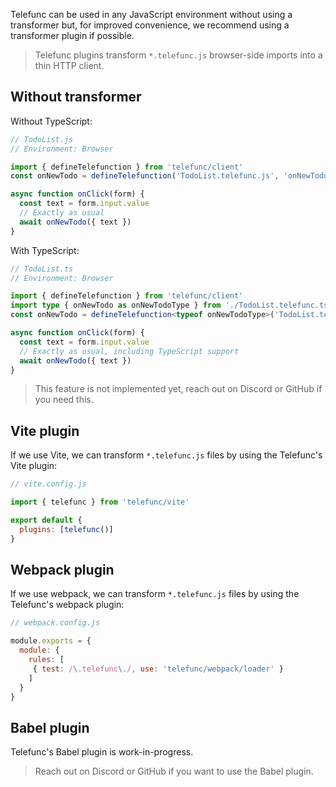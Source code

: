 
Telefunc can be used in any JavaScript environment without using a transformer but, for improved convenience, we recommend using a transformer plugin if possible.

> Telefunc plugins transform `*.telefunc.js` browser-side imports into a thin HTTP client.


## Without transformer

Without TypeScript:

```js
// TodoList.js
// Environment: Browser

import { defineTelefunction } from 'telefunc/client'
const onNewTodo = defineTelefunction('TodoList.telefunc.js', 'onNewTodo')

async function onClick(form) {
  const text = form.input.value
  // Exactly as usual
  await onNewTodo({ text })
}
```

With TypeScript:

```ts
// TodoList.ts
// Environment: Browser

import { defineTelefunction } from 'telefunc/client'
import type { onNewTodo as onNewTodoType } from './TodoList.telefunc.ts'
const onNewTodo = defineTelefunction<typeof onNewTodoType>('TodoList.telefunc.ts', 'onNewTodo')

async function onClick(form) {
  const text = form.input.value
  // Exactly as usual, including TypeScript support
  await onNewTodo({ text })
}
```

> This feature is not implemented yet, reach out on Discord or GitHub if you need this.

## Vite plugin

If we use Vite, we can transform `*.telefunc.js` files by using the Telefunc's Vite plugin:

```js
// vite.config.js

import { telefunc } from 'telefunc/vite'

export default {
  plugins: [telefunc()]
}
```

## Webpack plugin

If we use webpack, we can transform `*.telefunc.js` files by using the Telefunc's webpack plugin:

```js
// webpack.config.js

module.exports = {
  module: {
    rules: [
     { test: /\.telefunc\./, use: 'telefunc/webpack/loader' }
    ]
  }
}
```

## Babel plugin

Telefunc's Babel plugin is work-in-progress.

> Reach out on Discord or GitHub if you want to use the Babel plugin.
